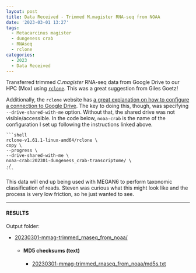 ```yaml
---
layout: post
title: Data Received - Trimmed M.magister RNA-seq from NOAA
date: '2023-03-01 13:27'
tags: 
  - Metacarcinus magister
  - dungeness crab
  - RNAseq
  - rclone
categories: 
  - 2023
  - Data Received
---
```

Transferred trimmed _C.magister_ RNA-seq data from Google Drive to our HPC (Mox) using [`rclone`](https://rclone.org). This was a great suggestion from Giles Goetz!

Additionally, the `rclone` website has [a great explanation on how to configure a connection to Google Drive](https://rclone.org/drive/). The key to doing this, though, was specifying `--drive-shared-with-me` option. Without that, the shared drive was not visible/accessible. In the code below, `noaa-crab` is the name of the configuration I set up following the instructions linked above.

    ```shell
    rclone-v1.61.1-linux-amd64/rclone \
    copy \
    --progress \
    --drive-shared-with-me \
    noaa-crab:202301-dungeness_crab-transcriptome/ \
    ./
    ```
This data will end up being used with MEGAN6 to perform taxonomic classification of reads. Steven was curious what this might look like and the process is very low friction, so he just wanted to see.

---

#### RESULTS

Output folder:

- [20230301-mmag-trimmed_rnaseq_from_noaa/](https://gannet.fish.washington.edu/Atumefaciens/20230301-mmag-trimmed_rnaseq_from_noaa/)

  - #### MD5 checksums (text)

    - [20230301-mmag-trimmed_rnaseq_from_noaa/md5s.txt](https://gannet.fish.washington.edu/Atumefaciens/20230301-mmag-trimmed_rnaseq_from_noaa/20230301-mmag-trimmed_rnaseq_from_noaa/)

